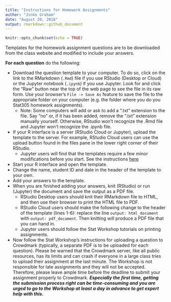 ```yaml
---
title: "Instructions for Homework Assignments"
author: "Jinko Graham"
date: "August 20, 2018"
output: rmarkdown::github_document
---
```


```r
knitr::opts_chunk$set(echo = TRUE)
```


Templates for the homework assignment questions are
to be downloaded from the class website and 
modified to include your answers. 

**For each question** do the following:

* Download the question template to your computer.
To do so, click on the link to the RMarkdown
(`.Rmd`) file if
you use RStudio (Desktop or Cloud) or the 
Jupyter notebook (`.ipynb`) if you use Jupyter.
Look for and click the "Raw" button near the top of the web page to see the 
file in its raw form. Use your browser's 
`File -> Save As`
feature to save the file to the appropriate folder on your computer (e.g. the folder where you do you Stat305 homework assignments).
    + Note: Some computers will add or ask to add a ".txt" extension to the file. Say "no" or, if it has been added, remove the ".txt" extension manually yourself. Otherwise, RStudio won't recognize the .Rmd file and Jupyter won't recognize the .ipynb file.
* If your R interface is a server (RStudio Cloud or
Jupyter), upload the template to the server.
For example, RStudio Cloud users can use the upload button 
found in the files pane in the lower right corner of their RStudio.
    + Jupyter users will find that the templates require a
    few minor modifications before you start. See
    the instructions [here](https://github.com/SFUStatgen/RforStat2/blob/master/SFUStat305/Assignments/Instructions/TemplateMods.pdf)
* Start your R interface and open the template.
* Change the name, student ID and date in the 
header of the template to your own.
* Add your answers to the template.
* When you are finished adding your
answers, knit (RStudio) or run (Jupyter) the 
document and save the output as a PDF file. 
    + RStudio Desktop users should knit their RMarkdown
    file to HTML, and then use their browser to print
    the HTML file to PDF.
    + RStudio Cloud users should 
    make the following change to the header of the template 
    (lines 1-6): replace the line
    `output: html_document` with `output: pdf_document`. Then
    knitting will produce a PDF file that you can hand in.
    + Jupyter users should follow the Stat Workshop 
    tutorials on printing assignments.
* Now follow the Stat Workshop's instructions for
uploading a question to Crowdmark (typically, a separate PDF is to be uploaded for each question). Please be warned that the Crowdmark server, like all public resources, has its limits and can crash if everyone in a large class tries to upload their assignment at the last minute. The Workshop is not responsible for late assignments and they will not be accepted. Therefore, please leave ample time before the deadline to submit your assignment properly to Crowdmark. ***Especially the first time, getting the submission process right can be time-consuming and you are urged to go to the Workshop at least a day in advance to get expert help with this.*** 

